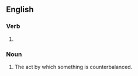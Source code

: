 ==English==

===Verb===
{{head|en|verb form}}

# {{present participle of|en|counterbalance|nocat=1}}

===Noun===
{{en-noun}}

# The act by which something is counterbalanced.